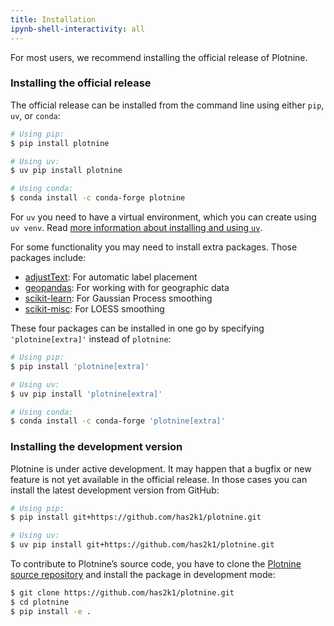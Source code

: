 ```yaml
---
title: Installation
ipynb-shell-interactivity: all
---
```


For most users, we recommend installing the official release of Plotnine.


### Installing the official release

The official release can be installed from the command line using either `pip`, `uv`, or `conda`:

```bash
# Using pip:
$ pip install plotnine

# Using uv:
$ uv pip install plotnine

# Using conda:
$ conda install -c conda-forge plotnine
```

::: {.callout-note}
For `uv` you need to have a virtual environment, which you can create using `uv venv`.
Read [more information about installing and using `uv`](https://docs.astral.sh/uv/).
:::

For some functionality you may need to install extra packages.
Those packages include:

- [adjustText](https://github.com/Phlya/adjustText): For automatic label placement
- [geopandas](https://geopandas.org/en/stable/): For working with for geographic data
- [scikit-learn](http://scikit-learn.com): For Gaussian Process smoothing
- [scikit-misc](https://has2k1.github.io/scikit-misc/): For LOESS smoothing

These four packages can be installed in one go by specifying `'plotnine[extra]'` instead of `plotnine`:

```bash
# Using pip:
$ pip install 'plotnine[extra]'

# Using uv:
$ uv pip install 'plotnine[extra]'

# Using conda:
$ conda install -c conda-forge 'plotnine[extra]'
```


### Installing the development version

Plotnine is under active development.
It may happen that a bugfix or new feature is not yet available in the official release. 
In those cases you can install the latest development version from GitHub:

```bash
# Using pip:
$ pip install git+https://github.com/has2k1/plotnine.git

# Using uv:
$ uv pip install git+https://github.com/has2k1/plotnine.git
```

To contribute to Plotnine's source code, you have to clone the [Plotnine source repository](https://github.com/has2k1/plotnine) and install the package in development mode:

```bash
$ git clone https://github.com/has2k1/plotnine.git
$ cd plotnine
$ pip install -e .
```
